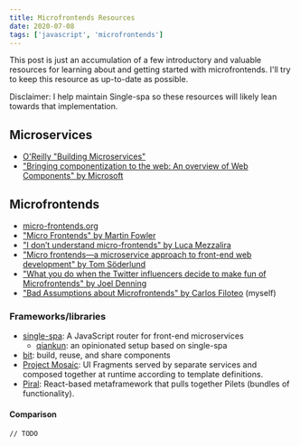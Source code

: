 ```yaml
---
title: Microfrontends Resources
date: 2020-07-08
tags: ['javascript', 'microfrontends']
---
```


This post is just an accumulation of a few introductory and valuable resources for learning about and getting started with microfrontends. I'll try to keep this resource as up-to-date as possible.

<aside>Disclaimer: I help maintain Single-spa so these resources will likely lean towards that implementation.</aside>

## Microservices

- [O'Reilly "Building Microservices"](https://www.oreilly.com/library/view/building-microservices/9781491950340/)
- ["Bringing componentization to the web: An overview of Web Components" by Microsoft](https://blogs.windows.com/msedgedev/2015/07/14/bringing-componentization-to-the-web-an-overview-of-web-components/)

## Microfrontends

- [micro-frontends.org](https://micro-frontends.org/)
- ["Micro Frontends" by Martin Fowler](https://martinfowler.com/articles/micro-frontends.html)
- ["I don’t understand micro-frontends" by Luca Mezzalira](https://medium.com/@lucamezzalira/i-dont-understand-micro-frontends-88f7304799a9)
- ["Micro frontends—a microservice approach to front-end web development" by Tom Söderlund](https://medium.com/@tomsoderlund/micro-frontends-a-microservice-approach-to-front-end-web-development-f325ebdadc16)
- ["What you do when the Twitter influencers decide to make fun of Microfrontends" by Joel Denning](https://medium.com/@joeldenning/what-you-do-when-the-twitter-influencers-decide-to-make-fun-of-microfrontends-11da074319ff)
- ["Bad Assumptions about Microfrontends" by Carlos Filoteo](/bad-assumptions-about-microfrontends/) (myself)

### Frameworks/libraries

- [single-spa](https://single-spa.js.org/): A JavaScript router for front-end microservices
  - [qiankun](https://github.com/umijs/qiankun): an opinionated setup based on single-spa
- [bit](https://bit.dev/): build, reuse, and share components
- [Project Mosaic](https://www.mosaic9.org/): UI Fragments served by separate services and composed together at runtime according to template definitions.
- [Piral](https://piral.io/): React-based metaframework that pulls together Pilets (bundles of functionality). 

#### Comparison

`// TODO`

<!-- 
| framework | tagline | framework support |
|---|---|---|
| single-spa | | |
-->